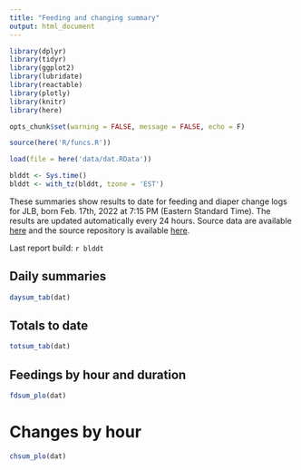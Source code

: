```yaml
---
title: "Feeding and changing summary"
output: html_document
---
```


```r
library(dplyr)
library(tidyr)
library(ggplot2)
library(lubridate)
library(reactable)
library(plotly)
library(knitr)
library(here)

opts_chunk$set(warning = FALSE, message = FALSE, echo = F)

source(here('R/funcs.R'))

load(file = here('data/dat.RData'))

blddt <- Sys.time()
blddt <- with_tz(blddt, tzone = 'EST')
```

These summaries show results to date for feeding and diaper change logs for JLB, born Feb. 17th, 2022 at 7:15 PM (Eastern Standard Time).  The results are updated automatically every 24 hours. Source data are available [here](https://docs.google.com/spreadsheets/d/1TOIquQt2WtM1FpQjc1uKp1GRdbYxen0zD9g78gYcmV8/edit?usp=sharing) and the source repository is available [here](https://github.com/fawda123/baby-stats).  

Last report build: `r blddt`

## Daily summaries

```r
daysum_tab(dat)
```

## Totals to date 

```r
totsum_tab(dat)
```

## Feedings by hour and duration

```r
fdsum_plo(dat)
```

# Changes by hour

```r
chsum_plo(dat)
```